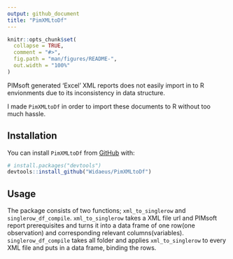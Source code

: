 ```yaml
---
output: github_document
title: "PimXMLtoDf"
---
```


<!-- README.md is generated from README.Rmd. Please edit that file -->

```r
knitr::opts_chunk$set(
  collapse = TRUE,
  comment = "#>",
  fig.path = "man/figures/README-",
  out.width = "100%"
)
```

<!-- badges: start -->
<!-- badges: end -->

PIMsoft generated 'Excel' XML reports does not easily import in to R envionments due to its inconsistency in data structure.

I made `PimXMLtoDf` in order to import these documents to R without too much hassle.

## Installation

You can install `PimXMLtoDf` from [GitHub](https://github.com/) with:

``` r
# install.packages("devtools")
devtools::install_github("Widaeus/PimXMLtoDf")
```

## Usage

The package consists of two functions; `xml_to_singlerow` and `singlerow_df_compile`.
`xml_to_singlerow` takes a XML file url and PIMsoft report prerequisites and turns it into a data frame of one row(one observation) and corresponding relevant columns(variables).
`singlerow_df_compile` takes all folder and applies `xml_to_singlerow` to every XML file and puts in a data frame, binding the rows.

